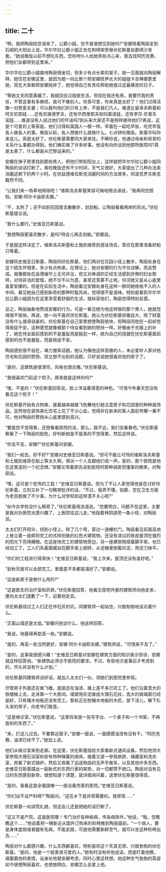 ```yaml
---
---
---
```

title: 二十
---




“啊，我把陶丽给您请来了，公爵小姐，您不是很想见到她吗?”安娜陪着陶丽走到石砌的大阳台上说，华尔华拉公爵小姐正坐在刺绣架旁替伏伦斯基伯爵绣沙发套。“她说晚饭以前不想吃东西，您吩咐仆人给她弄些点心来，我去找阿历克赛，把他们全都带到这里来。”

华尔华拉公爵小姐接待陶丽很亲切，但多少有点长辈的架子。她一见面就向陶丽解释，她住在安娜这里，是因为她一向比那个把安娜抚养长大的姐姐卡吉琳娜更爱她，现在大家都把安娜抛弃了，她觉得自己有责任帮助她度过这最痛苦的日子。

“等她丈夫同意离婚了，我就回去过隐居生活，但现在我还有用，我要尽我的责任，不管这事有多麻烦，我可不像别人。你真可爱，你来真是太好了！他们过得活像一对恩爱夫妻；可以裁判他们的只有上帝，不是我们凡人。难道比留卓夫斯基和阿文尼耶娃……还有尼康德罗夫，还有华西里耶夫和玛蒙诺娃，还有李莎·尼普东诺娃……难道没有人说过他们的坏话吗?到头来大家还不是照样接待他们?再说，这是个可爱的上等家庭，他们过得和英国人一模一样。早晨在一起吃早饭，吃完早饭各人做各人的事。晚饭以前，各人想做什么就做什么。七点钟吃晚饭。斯基华叫你来这儿，真是太好了。伏伦斯基需要同大家来往。不瞒你说，他通过母亲和哥哥的关系什么事都办得到。他们确实做了许多好事。他没有向你谈到他那所医院吗?真是太美了，什么都是从巴黎运来的。”

安娜在弹子房里找到那些男人，把他们带到阳台上，这样就把华尔华拉公爵小姐同陶丽的谈话打断了。离吃晚饭还有不少时间，天气又很好，大家提出了几种办法来消磨这剩下的两个小时。在伏兹德维任斯克消磨时间的方法很多，同波克罗夫斯克截然不同。

“让我们来一场草地网球吧！”维斯洛夫斯基笑容可掬地用法语说，“我再同您搭档，安娜·阿尔卡迪耶夫娜。”

“不，太热了；还不如到花园里去散散步，划划船，让陶丽看看两岸的风光。”伏伦斯基提议说。

“我什么都行。”史维亚日斯基说。

“我想陶丽更喜欢散步，是吗?待会儿再去划船。”安娜说。

于是就这样决定了。维斯洛夫斯基和土施凯维奇到游泳场去，答应在那里准备好船只等着。

安娜同史维亚日斯基，陶丽同伏伦斯基，他们两对在花园小径上散步。陶丽处身在这个陌生环境里，多少有点拘束。在理论上，她对安娜的行为不仅谅解，而且赞成。就像那些在品德操守上无可非议，但又对单调的正经生活感到厌倦的妇女那样，对待非法的爱情，她不仅不以为意，甚至还羡慕不止呢。何况她又是从心底里喜爱安娜的。但是在实际生活中，陶丽看见安娜处身在这样一群同她格格不入的人中间，看见她自己感到新奇的那种时髦风尚，觉得很不是滋味。特别是看到华尔华拉公爵小姐因为在这里享受着舒服的生活，就纵容他们，陶丽觉得特别反感。

总之，陶丽抽象地赞成安娜的行为，可是一看见她为他这样做的那个男人，她就觉得很不愉快。再说，她一向不喜欢伏伦斯基。她认为伏伦斯基骄傲自大，除了财富没有什么值得自豪的。伏伦斯基在自己家里想使陶丽愉快，但陶丽同他在一起却觉得局促不安。这种感觉就像被那个侍女看到她的短袄一样。好像由于衣服上的补丁，她在侍女面前感到的不是羞耻而是尴尬一样，她为自己的拮据在伏伦斯基面前感到的也不是羞耻，而是局促不安。

陶丽感到很不自在，竭力搜索话题。她认为像他这样高傲的人，未必爱听人家对他住宅和花园的赞扬，但又想不出别的话题，只好说说她很喜欢他的房子了。

“是的，这建筑是很漂亮，风格也很古雅。”伏伦斯基说。

“我很喜欢门前这个院子。原来就是这样的吗?”

“嗳，不是的！”伏伦斯基回答说，脸上洋溢着得意的神色。“可惜今年春天您没有看见这个院子！”

伏伦斯基开始有点拘束，接着越来越眉飞色舞地引她注意房子和花园里的种种装饰品。显然他在装饰美化住宅上花了不少心血，觉得非在新来的客人面前夸耀一番不可。他对陶丽的赞扬从心底里感到高兴。

“要是您不觉得累，还想看看医院的话，那么，路不远，我们去看看吧。”伏伦斯基察看了一下陶丽的脸色，好判断她是不是真的不觉得累，然后这样说。

“你去不去，安娜?”伏伦斯基问安娜。

“我们一起去。好不好?”安娜对史维亚日斯基说。“但可不能让可怜的维斯洛夫斯基和土施凯维奇在船上等太久啊。得派一个人去跟他们说一声。是的，那个医院是他在这里造的一个纪念碑。”安娜又带着原先谈到医院时那种调皮而懂事的微笑，对陶丽说。

“嘿，这可是个宏伟的工程！”史维亚日斯基说。但为了不让人家觉得他是在讨好伏伦斯基，立刻又补了一句略带批评的话，“不过，我弄不懂，伯爵，您在卫生方面为老百姓做了不少事，为什么对学校却这样漠不关心呢?”

“如今办学校没什么稀奇了。”伏伦斯基用法语说。“您要明白，问题不在这里，主要是我对办医院太感兴趣了。上医院往这儿走。”他指着林阴道旁一条小径，对陶丽说。

太太们打开阳伞，拐到小径上。转了几个弯，穿过一道栅栏门，陶丽看见前面高地上耸立着一座即将完工的式样别致的红色大建筑物。还没有漆过的铁皮屋顶在强烈的阳光下亮得耀眼。在这座快完工的建筑物旁边，另一座建筑物搭着脚手架，也已经动工了。工人们系着围裙站在脚手架上砌砖，从泥桶里倒着灰泥，用泥刀抹平。

“你们的工程进行得真快！”史维亚日斯基说，“我上次来，屋顶还没有盖好呢。”

“到秋天就可以全部完工。里面差不多都装潢好了。”安娜说。

“这座新房子是做什么用的?”

“这是医生的治疗室和药房。”伏伦斯基回答，他看见穿短外套的建筑师向他走来，便向太太们道歉了一下，迎着他走去。

伏伦斯基绕过工人们正在拌石灰的坑，同建筑师一起站住，兴致勃勃地谈论着什么。

“正面山墙还是太低。”安娜问他谈什么，他这样回答。

“我说，地基得再垫高一些。”安娜说。

“是的，再高一些当然更好，安娜·阿尔卡迪耶夫娜，”建筑师说，“可惜来不及了。”

“是的，这事我很感兴趣！”史维亚日斯基对安娜在建筑方面的知识表示惊讶，安娜就这样回答他。“新建筑必须合乎医院的要求。不过，有些地方是事后才考虑到的，开头并没有什么计划。”

伏伦斯基同建筑师谈好话，就加入太太们一伙，领她们到医院里参观。

尽管房子外面还在做飞檐，底层还在油漆，楼上差不多已完工了。他们沿着宽大的铁楼梯上去，走进第一个大房间。墙壁用灰泥做成大理石花纹，高大的玻璃窗已经装好，只有镶木地板还没有完工。那些正在刨镶木地板的木匠，放下活儿，解下扎头发的带子，向老爷们致意。

“这是候诊室，”伏伦斯基说，“这里将来放一张写字台、一个桌子和一个书架，不再放别的东西了。”

“来，打这儿过去。不要靠近窗子。”安娜一面说，一面摸摸油漆有没有干。“阿历克赛，油漆已经干了。”她加上说。

他们从候诊室来到走廊。在这里，伏伦斯基指给大家看新式通风设备。然后他领大家参观大理石浴室和安有特种弹簧的病床。接着又逐一参观病房、储藏室和洗衣室，观看了新式锅炉，然后又观看了运送物品的无声手推车，以及其他许多东西。史维亚日斯基摆出一副新式的东西行家的架势，对一切都赞不绝口。陶丽对没有见过的东西感到新奇，很想知道个清楚，就详细询问着，这使伏伦斯基很得意。

“是的，我看这是全俄国唯一一座设备完善的医院。”史维亚日斯基说。

“你们设不设产科呀?”陶丽问，“这在乡下是非常需要的。我常常……”

伏伦斯基一向讲究礼貌，但这会儿还是把她的话打断了。

“这又不是产院，这是医院哪！专门治疗各种疾病，传染病除外，”他说，“哦，您瞧瞧这个……”他说着把一辆新近从国外订购来的轮椅推到陶丽面前，“一个病人，要是身体虚弱或者腿有毛病，不能走路，可是他需要新鲜空气，就可以坐这种轮椅出去……”

陶丽对什么都感兴趣，什么东西都喜欢，特别喜欢这个天真无邪、兴致勃勃的伏伦斯基。“是的，他是一个挺善良可爱的人。”她有时没有听他说话，而是盯着他瞧，琢磨着他的表情，设身处地替安娜考虑，同时心里这样想。他这种生气勃勃的英姿如今很使陶丽喜欢，也使她明白，安娜怎么会爱上他。